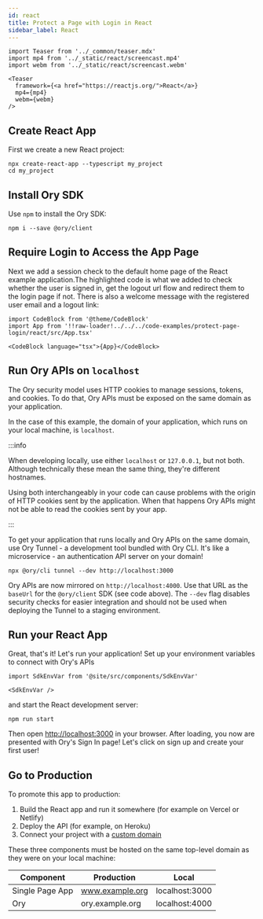 ```yaml
---
id: react
title: Protect a Page with Login in React
sidebar_label: React
---
```


```mdx-code-block
import Teaser from '../_common/teaser.mdx'
import mp4 from '../_static/react/screencast.mp4'
import webm from '../_static/react/screencast.webm'

<Teaser
  framework={<a href="https://reactjs.org/">React</a>}
  mp4={mp4}
  webm={webm}
/>
```

## Create React App

First we create a new React project:

```shell-session
npx create-react-app --typescript my_project
cd my_project
```

## Install Ory SDK

Use `npm` to install the Ory SDK:

```shell-session
npm i --save @ory/client
```

## Require Login to Access the App Page

Next we add a session check to the default home page of the React example application.The highlighted code is what we added to
check whether the user is signed in, get the logout url flow and redirect them to the login page if not. There is also a welcome
message with the registered user email and a logout link:

```mdx-code-block
import CodeBlock from '@theme/CodeBlock'
import App from '!!raw-loader!../../../code-examples/protect-page-login/react/src/App.tsx'

<CodeBlock language="tsx">{App}</CodeBlock>
```

## Run Ory APIs on `localhost`

The Ory security model uses HTTP cookies to manage sessions, tokens, and cookies. To do that, Ory APIs must be exposed on the same
domain as your application.

In the case of this example, the domain of your application, which runs on your local machine, is `localhost`.

:::info

When developing locally, use either `localhost` or `127.0.0.1`, but not both. Although technically these mean the same thing,
they're different hostnames.

Using both interchangeably in your code can cause problems with the origin of HTTP cookies sent by the application. When that
happens Ory APIs might not be able to read the cookies sent by your app.

:::

To get your application that runs locally and Ory APIs on the same domain, use Ory Tunnel - a development tool bundled with Ory
CLI. It's like a microservice - an authentication API server on your domain!

```shell-session
npx @ory/cli tunnel --dev http://localhost:3000
```

Ory APIs are now mirrored on `http://localhost:4000`. Use that URL as the `baseUrl` for the `@ory/client` SDK (see code above).
The `--dev` flag disables security checks for easier integration and should not be used when deploying the Tunnel to a staging
environment.

## Run your React App

Great, that's it! Let's run your application! Set up your environment variables to connect with Ory's APIs

```mdx-code-block
import SdkEnvVar from '@site/src/components/SdkEnvVar'

<SdkEnvVar />
```

and start the React development server:

```shell-session
npm run start
```

Then open [http://localhost:3000](http://localhost:3000) in your browser. After loading, you now are presented with Ory's Sign In
page! Let's click on sign up and create your first user!

## Go to Production

To promote this app to production:

1. Build the React app and run it somewhere (for example on Vercel or Netlify)
2. Deploy the API (for example, on Heroku)
3. Connect your project with a [custom domain](../custom-domains.mdx)

These three components must be hosted on the same top-level domain as they were on your local machine:

| Component       | Production      | Local          |
| --------------- | --------------- | -------------- |
| Single Page App | www.example.org | localhost:3000 |
| Ory             | ory.example.org | localhost:4000 |

